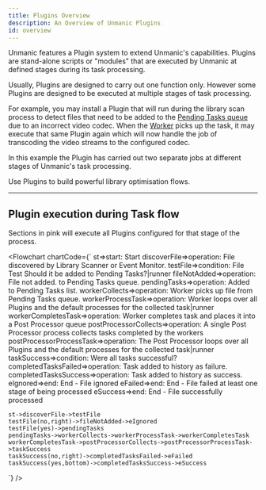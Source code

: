 ```yaml
---
title: Plugins Overview
description: An Overview of Unmanic Plugins
id: overview
---
```




Unmanic features a Plugin system to extend Unmanic's capabilities.
Plugins are stand-alone scripts or "modules" that are executed by Unmanic at defined stages during its task processing.

Usually, Plugins are designed to carry out one function only.
However some Plugins are designed to be executed at multiple stages of task processing.

For example, you may install a Plugin that will run during the library scan process to detect files that need to be added to the [Pending Tasks queue](/docs/dashboard/pending_tasks) due to an incorrect video codec.
When the [Worker](/docs/dashboard/workers) picks up the task, it may execute that same Plugin again which will now handle the job of transcoding the video streams to the configured codec.

In this example the Plugin has carried out two separate jobs at different stages of Unmanic's task processing.

Use Plugins to build powerful library optimisation flows.

---

## Plugin execution during Task flow

Sections in pink will execute all Plugins configured for that stage of the process.

<Flowchart
  chartCode={`
    st=>start: Start
    discoverFile=>operation: File discovered by Library Scanner or Event Monitor.
    testFile=>condition: File Test Should it be added to Pending Tasks?|runner
    fileNotAdded=>operation: File not added. to Pending Tasks queue.
    pendingTasks=>operation: Added to Pending Tasks list.
    workerCollects=>operation: Worker picks up file from Pending Tasks queue.
    workerProcessTask=>operation: Worker loops over all Plugins and the default processes for the collected task|runner
    workerCompletesTask=>operation: Worker completes task and places it into a Post Processor queue
    postProcessorCollects=>operation: A single Post Processor process collects tasks completed by the workers
    postProcessorProcessTask=>operation: The Post Processor loops over all Plugins and the default processes for the collected task|runner
    taskSuccess=>condition: Were all tasks successful?
    completedTasksFailed=>operation: Task added to history as failure.
    completedTasksSuccess=>operation: Task added to history as success.
    eIgnored=>end: End - File ignored
    eFailed=>end: End - File failed at least one stage of being processed
    eSuccess=>end: End - File successfully processed
    
    st->discoverFile->testFile
    testFile(no,right)->fileNotAdded->eIgnored
    testFile(yes)->pendingTasks
    pendingTasks->workerCollects->workerProcessTask->workerCompletesTask
    workerCompletesTask->postProcessorCollects->postProcessorProcessTask->taskSuccess
    taskSuccess(no,right)->completedTasksFailed->eFailed
    taskSuccess(yes,bottom)->completedTasksSuccess->eSuccess
    
  `}
/>
